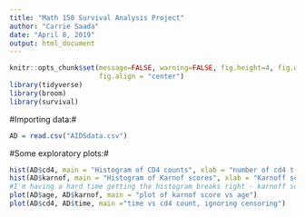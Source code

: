 ```yaml
---
title: "Math 150 Survival Analysis Project"
author: "Carrie Saada"
date: "April 8, 2019"
output: html_document
---
```


```r
knitr::opts_chunk$set(message=FALSE, warning=FALSE, fig.height=4, fig.width=5, 
                      fig.align = "center")
library(tidyverse)
library(broom)
library(survival)
```

#Importing data:#

```r
AD = read.csv("AIDSdata.csv")
```

#Some exploratory plots:#

```r
hist(AD$cd4, main = "Histogram of CD4 counts", xlab = "number of cd4 t-cells")
hist(AD$karnof, main = "Histogram of Karnof scores", xlab = "Karnoff score", breaks = 5)
#I'm having a hard time getting the histogram breaks right - karnoff scores are multiples of 10 and it doesn't like that
plot(AD$age, AD$karnof, main = "plot of karnof score vs age")
plot(AD$cd4, AD$time, main ="time vs cd4 count, ignoring censoring")
```


